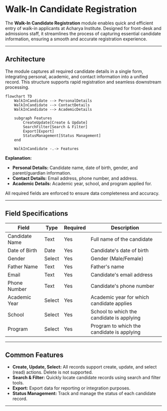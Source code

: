 
# Walk-In Candidate Registration

The **Walk-In Candidate Registration** module enables quick and efficient entry of walk-in applicants at Acharya Institute. Designed for front-desk and admissions staff, it streamlines the process of capturing essential candidate information, ensuring a smooth and accurate registration experience.

---

## Architecture

The module captures all required candidate details in a single form, integrating personal, academic, and contact information into a unified record. This structure supports rapid registration and seamless downstream processing.

```mermaid
flowchart TD
    WalkInCandidate --> PersonalDetails
    WalkInCandidate --> ContactDetails
    WalkInCandidate --> AcademicDetails

    subgraph Features
        CreateUpdate[Create & Update]
        SearchFilter[Search & Filter]
        Export[Export]
        StatusManagement[Status Management]
    end

    WalkInCandidate -.-> Features
```

**Explanation:**

- **Personal Details:** Candidate name, date of birth, gender, and parent/guardian information.
- **Contact Details:** Email address, phone number, and address.
- **Academic Details:** Academic year, school, and program applied for.

All required fields are enforced to ensure data completeness and accuracy.

---

## Field Specifications

| Field          | Type   | Required | Description                                |
| -------------- | ------ | -------- | ------------------------------------------ |
| Candidate Name | Text   | Yes      | Full name of the candidate                 |
| Date of Birth  | Date   | Yes      | Candidate's date of birth                  |
| Gender         | Select | Yes      | Gender (Male/Female)                       |
| Father Name    | Text   | Yes      | Father's name                              |
| Email          | Text   | Yes      | Candidate's email address                  |
| Phone Number   | Text   | Yes      | Candidate's phone number                   |
| Academic Year  | Select | Yes      | Academic year for which candidate applies  |
| School         | Select | Yes      | School to which the candidate is applying  |
| Program        | Select | Yes      | Program to which the candidate is applying |

---

## Common Features

- **Create, Update, Select:** All records support create, update, and select (read) actions. Delete is not supported.
- **Search & Filter:** Quickly locate candidate records using search and filter tools.
- **Export:** Export data for reporting or integration purposes.
- **Status Management:** Track and manage the status of each candidate record.

---
